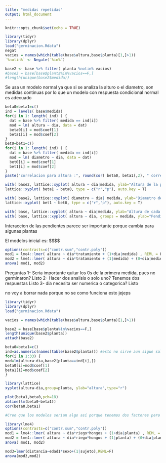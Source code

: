 ---
title: "medidas repetidas"
output: html_document
---

```{r setup, include=FALSE}
knitr::opts_chunk$set(echo = TRUE)
```

```{r leer base}
library(tidyr)
library(dplyr)
load("germinacion.Rdata")
negat
vacios = names(which(table(base$altura,base$planta)[1,]>1))
`%notin%` <- Negate(`%in%`)

base2 <- base %>% filter( planta %notin% vacios) 
#base3 = base[base$planta%in%vacios==F,]
#length(unique(base2$medida))
```




Se usa un modelo normal ya que si se analiza la alturo o el diametro, son medidas continuas por lo que un modelo con respuesta condicional normal es adecuado

```{r ver correlacion visualmente}
beta0=beta1=c()
ind = levels( base$medida)
for(i in 1: length( ind) ) {
  dat = base %>% filter( medida == ind[i]) 
  mod = lm( altura ~ dia, data = dat)
  beta0[i] = mod$coef[1]
  beta1[i] = mod$coef[2]
}
bet0=bet1=c()
for(i in 1: length( ind) ) {
  dat = base %>% filter( medida == ind[i]) 
  mod = lm( diametro ~ dia, data = dat)
  bet0[i] = mod$coef[1]
  bet1[i] = mod$coef[2]
}
paste("correlacion para altura :", round(cor( beta0, beta1),2), " correlacion para diametro :",round( cor( bet0, bet1),2), sep = "")
```
```{r graficos}
 
with( base2, lattice::xyplot( altura ~ dia|medida, ylab="Altura de la planta",type = c("r","p"), main = "Altura"))
lattice::xyplot( beta1 ~ beta0, type = c("r","p"), auto.key = T)

with( base2, lattice::xyplot( diametro ~ dia| medida, ylab="Diametro de la planta",type=c("r","p"), main = "Diametro"))
lattice::xyplot( bet1 ~ bet0, type = c("r","p"), auto.key = T)
```
```{r}
with( base, lattice::xyplot( altura ~ dia|medida, ylab="Altura de cada planta ",type = c("r","p"), main = "Altura"))
with( base, lattice::xyplot( altura ~ dia, groups = medida, ylab="Pendiente por planta",type = c("r"), main = "Altura"))
```


Interaccion de las pendientes parece ser importante porque cambia para algunas plantas


El modelos inicial es: 
$$$$

```{r evaluar correlacion}
options(contrasts=c("contr.sum","contr.poly"))
mod1 = lme4::lmer( altura ~ dia*tratamiento + (1+dia|medida) , REML = F, data = base)
mod2 = lme4::lmer( altura ~ dia*tratamiento + (1|medida) + (0+dia|medida) , REML = F, data = base)
anova( mod1, mod2)

```

Preguntas
1- Seria importante quitar los 0s de la primera medida, pues no germinaron? Listo
2- Hacer dos analisis o solo uno? Tenemos dos respuestas Listo
3- dia necesita ser numerica o categorica? Listo



############## no voy a borrar nada porque no se como funciona esto jejeps

```{r leer base}
library(tidyr)
library(dplyr)
load("germinacion.Rdata")

vacios = names(which(table(base$altura,base$planta)[1,]>1))

base2 = base[base$planta%in%vacios==F,]
length(unique(base2$planta))
attach(base2)
```

```{r Regresion para cada planta}
beta0=beta1=c()
ind=as.numeric(names(table(base2$planta))) #esto no sirve aun sigue saliendo que son 40 y no 33.
for(i in 1:33) {
mod=lm(altura~dia,base2[planta==ind[i],])
beta0[i]=mod$coef[1]
beta1[i]=mod$coef[2]
}
```

```{r graficos}
library(lattice)
xyplot(altura~dia,group=planta, ylab="altura",type="r")

plot(beta1,beta0,pch=18)
abline(lm(beta0~beta1))
cor(beta0,beta1)
```

```{r Prueba correlacion entre b0 y b1}
#Creo que los modelos serian algo así porque tenemos dos factores pero no se

library(lme4)
options(contrasts=c("contr.sum","contr.poly"))
mod1 = lme4::lmer( altura ~ dia*riego*hongos + (1+dia|planta) , REML = F, data = base)
mod2 = lme4::lmer( altura ~ dia*riego*hongos + (1|planta) + (0+dia|planta) , REML = F, data = base)
anova( mod1, mod2)
```

```{r Prueba de igualdad de pendientes}
mod3=lmer(distancia~edad1*sexo+(1|sujeto),REML=F)
anova(mod3,mod2)
```














